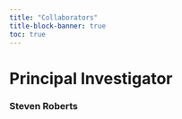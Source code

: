 ```yaml
---
title: "Collaborators"
title-block-banner: true
toc: true
---
```


# Principal Investigator

### Steven Roberts